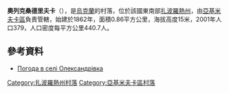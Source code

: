 {{coord|46|39|17|N|35|8|33|E|scale:100000|display=title}}

'''奧列克桑德里夫卡'''（{{lang-uk|Олександрівка}}），是[[烏克蘭|烏克蘭]]的村落，位於該國東南部[[扎波羅熱州|扎波羅熱州]]，由[[亞基米夫卡區|亞基米夫卡區]]負責管轄，始建於1862年，面積0.86平方公里，海拔高度15米，2001年人口379，人口密度每平方公里440.7人。

==參考資料==
* [http://weather.in.ua/ua/zaporozhskaja/18672 Погода в селі Олександрівка] {{Wayback|url=http://weather.in.ua/ua/zaporozhskaja/18672 |date=20160305082949 }}

[[Category:扎波羅熱州村落|Category:扎波羅熱州村落]]
[[Category:亞基米夫卡區村落|Category:亞基米夫卡區村落]]


{{Zaporizhia-geo-stub}}